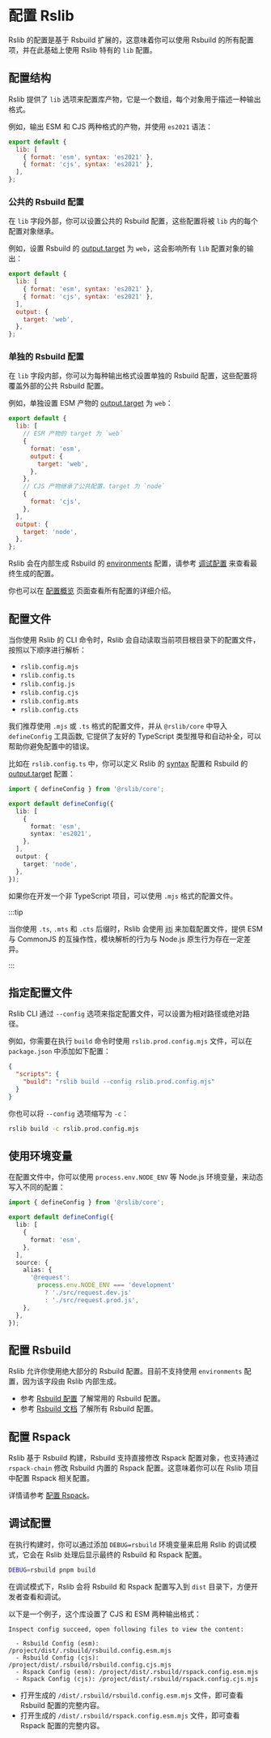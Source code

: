# 配置 Rslib

Rslib 的配置是基于 Rsbuild 扩展的，这意味着你可以使用 Rsbuild 的所有配置项，并在此基础上使用 Rslib 特有的 `lib` 配置。

## 配置结构

Rslib 提供了 `lib` 选项来配置库产物，它是一个数组，每个对象用于描述一种输出格式。

例如，输出 ESM 和 CJS 两种格式的产物，并使用 `es2021` 语法：

```js title="rslib.config.mjs"
export default {
  lib: [
    { format: 'esm', syntax: 'es2021' },
    { format: 'cjs', syntax: 'es2021' },
  ],
};
```

### 公共的 Rsbuild 配置

在 `lib` 字段外部，你可以设置公共的 Rsbuild 配置，这些配置将被 `lib` 内的每个配置对象继承。

例如，设置 Rsbuild 的 [output.target](/config/rsbuild/output#outputtarget) 为 `web`，这会影响所有 `lib` 配置对象的输出：

```js title="rslib.config.mjs"
export default {
  lib: [
    { format: 'esm', syntax: 'es2021' },
    { format: 'cjs', syntax: 'es2021' },
  ],
  output: {
    target: 'web',
  },
};
```

### 单独的 Rsbuild 配置

在 `lib` 字段内部，你可以为每种输出格式设置单独的 Rsbuild 配置，这些配置将覆盖外部的公共 Rsbuild 配置。

例如，单独设置 ESM 产物的 [output.target](/config/rsbuild/output#outputtarget) 为 `web`：

```js title="rslib.config.mjs"
export default {
  lib: [
    // ESM 产物的 target 为 `web`
    {
      format: 'esm',
      output: {
        target: 'web',
      },
    },
    // CJS 产物继承了公共配置，target 为 `node`
    {
      format: 'cjs',
    },
  ],
  output: {
    target: 'node',
  },
};
```

Rslib 会在内部生成 Rsbuild 的 [environments](/guide/advanced/environments) 配置，请参考 [调试配置](#调试配置) 来查看最终生成的配置。

你也可以在 [配置概览](/config/) 页面查看所有配置的详细介绍。

## 配置文件

当你使用 Rslib 的 CLI 命令时，Rslib 会自动读取当前项目根目录下的配置文件，按照以下顺序进行解析：

- `rslib.config.mjs`
- `rslib.config.ts`
- `rslib.config.js`
- `rslib.config.cjs`
- `rslib.config.mts`
- `rslib.config.cts`

我们推荐使用 `.mjs` 或 `.ts` 格式的配置文件，并从 `@rslib/core` 中导入 `defineConfig` 工具函数, 它提供了友好的 TypeScript 类型推导和自动补全，可以帮助你避免配置中的错误。

比如在 `rslib.config.ts` 中，你可以定义 Rslib 的 [syntax](/config/lib/syntax) 配置和 Rsbuild 的 [output.target](https://rsbuild.dev/config/output/target#outputtarget) 配置：

```ts title="rslib.config.ts"
import { defineConfig } from '@rslib/core';

export default defineConfig({
  lib: [
    {
      format: 'esm',
      syntax: 'es2021',
    },
  ],
  output: {
    target: 'node',
  },
});
```

如果你在开发一个非 TypeScript 项目，可以使用 `.mjs` 格式的配置文件。

:::tip

当你使用 `.ts`, `.mts` 和 `.cts` 后缀时，Rslib 会使用 [jiti](https://github.com/unjs/jiti) 来加载配置文件，提供 ESM 与 CommonJS 的互操作性，模块解析的行为与 Node.js 原生行为存在一定差异。

:::

## 指定配置文件

Rslib CLI 通过 `--config` 选项来指定配置文件，可以设置为相对路径或绝对路径。

例如，你需要在执行 `build` 命令时使用 `rslib.prod.config.mjs` 文件，可以在 `package.json` 中添加如下配置：

```json title="package.json"
{
  "scripts": {
    "build": "rslib build --config rslib.prod.config.mjs"
  }
}
```

你也可以将 `--config` 选项缩写为 `-c`：

```bash
rslib build -c rslib.prod.config.mjs
```

## 使用环境变量

在配置文件中，你可以使用 `process.env.NODE_ENV` 等 Node.js 环境变量，来动态写入不同的配置：

```ts title="rslib.config.ts"
import { defineConfig } from '@rslib/core';

export default defineConfig({
  lib: [
    {
      format: 'esm',
    },
  ],
  source: {
    alias: {
      '@request':
        process.env.NODE_ENV === 'development'
          ? './src/request.dev.js'
          : './src/request.prod.js',
    },
  },
});
```

## 配置 Rsbuild

Rslib 允许你使用绝大部分的 Rsbuild 配置。目前不支持使用 `environments` 配置，因为该字段由 Rslib 内部生成。

- 参考 [Rsbuild 配置](/config/rsbuild/) 了解常用的 Rsbuild 配置。
- 参考 [Rsbuild 文档](https://rsbuild.dev/config/index#config-overview) 了解所有 Rsbuild 配置。

## 配置 Rspack

Rslib 基于 Rsbuild 构建，Rsbuild 支持直接修改 Rspack 配置对象，也支持通过 `rspack-chain` 修改 Rsbuild 内置的 Rspack 配置。这意味着你可以在 Rslib 项目中配置 Rspack 相关配置。

详情请参考 [配置 Rspack](https://rsbuild.dev/guide/basic/configure-rspack)。

## 调试配置

在执行构建时，你可以通过添加 `DEBUG=rsbuild` 环境变量来启用 Rslib 的调试模式，它会在 Rslib 处理后显示最终的 Rsbuild 和 Rspack 配置。

```bash
DEBUG=rsbuild pnpm build
```

在调试模式下，Rslib 会将 Rsbuild 和 Rspack 配置写入到 `dist` 目录下，方便开发者查看和调试。

以下是一个例子，这个库设置了 CJS 和 ESM 两种输出格式：

```
Inspect config succeed, open following files to view the content:

  - Rsbuild Config (esm): /project/dist/.rsbuild/rsbuild.config.esm.mjs
  - Rsbuild Config (cjs): /project/dist/.rsbuild/rsbuild.config.cjs.mjs
  - Rspack Config (esm): /project/dist/.rsbuild/rspack.config.esm.mjs
  - Rspack Config (cjs): /project/dist/.rsbuild/rspack.config.cjs.mjs
```

- 打开生成的 `/dist/.rsbuild/rsbuild.config.esm.mjs` 文件，即可查看 Rsbuild 配置的完整内容。
- 打开生成的 `/dist/.rsbuild/rspack.config.esm.mjs` 文件，即可查看 Rspack 配置的完整内容。
